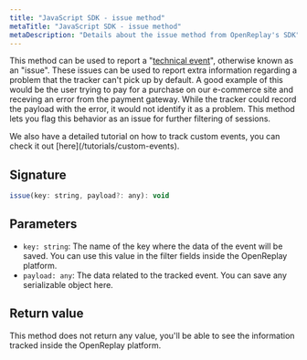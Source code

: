 ```yaml
---
title: "JavaScript SDK - issue method"
metaTitle: "JavaScript SDK - issue method"
metaDescription: "Details about the issue method from OpenReplay's SDK"
---
```


This method can be used to report a "[technical event](/installation/custom-events)", otherwise known as an "issue". These issues can be used to report extra information regarding a problem that the tracker can't pick up by default. A good example of this would be the user trying to pay for a purchase on our e-commerce site and receving an error from the payment gateway. While the tracker could record the payload with the error, it would not identify it as a problem. This method lets you flag this behavior as an issue for further filtering of sessions.

<Aside type="tip">
  We also have a detailed tutorial on how to track custom events, you can check it out [here](/tutorials/custom-events).
</Aside>

## Signature

```js
issue(key: string, payload?: any): void
```

## Parameters

- `key: string`: The name of the key where the data of the event will be saved. You can use this value in the filter fields inside the OpenReplay platform.
- `payload: any`: The data related to the tracked event. You can save any serializable object here.

## Return value

This method does not return any value, you'll be able to see the information tracked inside the OpenReplay platform.